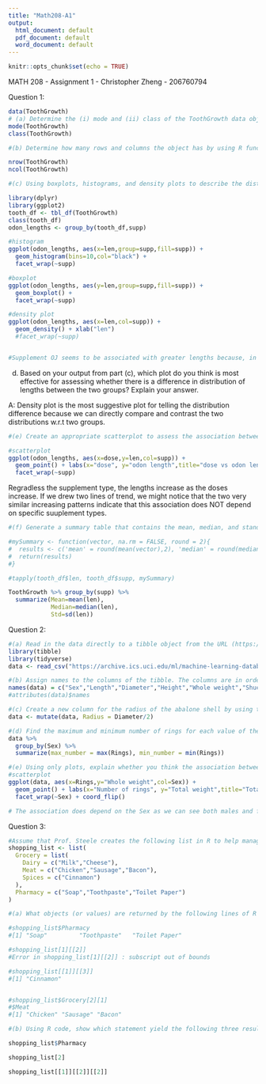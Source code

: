 ```yaml
---
title: "Math208-A1"
output:
  html_document: default
  pdf_document: default
  word_document: default
---
```


```r
knitr::opts_chunk$set(echo = TRUE)
```

MATH 208 - Assignment 1 - Christopher Zheng - 206760794


Question 1:

```r
data(ToothGrowth)
# (a) Determine the (i) mode and (ii) class of the ToothGrowth data object.
mode(ToothGrowth)
class(ToothGrowth)
```


```r
#(b) Determine how many rows and columns the object has by using R functions.

nrow(ToothGrowth)
ncol(ToothGrowth)

```

```r

#(c) Using boxplots, histograms, and density plots to describe the distribution of odontoblast lengths by supplement type. Does one supplement seem to be associated with greater lengths? Explain your answer.

library(dplyr)
library(ggplot2)
tooth_df <- tbl_df(ToothGrowth)
class(tooth_df)
odon_lengths <- group_by(tooth_df,supp) 

#histogram
ggplot(odon_lengths, aes(x=len,group=supp,fill=supp)) + 
  geom_histogram(bins=10,col="black") +
  facet_wrap(~supp)

#boxplot
ggplot(odon_lengths, aes(y=len,group=supp,fill=supp)) + 
  geom_boxplot() +
  facet_wrap(~supp)

#density plot
ggplot(odon_lengths, aes(x=len,col=supp)) + 
  geom_density() + xlab("len")
  #facet_wrap(~supp)


#Supplement OJ seems to be associated with greater lengths because, in the density plot, OJ's mass centers more towards the greater lengths than that of VC.

```

(d) Based on your output from part (c), which plot do you think is most effective for assessing whether there is a difference in distribution of lengths between the two groups? Explain your answer.

A: Density plot is the most suggestive plot for telling the distribution difference because we can directly compare and contrast the two distributions w.r.t two groups.


```r

#(e) Create an appropriate scatterplot to assess the association betweeen the dose of the supplement and the lengths and to determine whether the nature of the association depends on the type of supplement. Does the association between length and dose seem to depend on the type of supplement? Explain your answer.

#scatterplot
ggplot(odon_lengths, aes(x=dose,y=len,col=supp)) + 
  geom_point() + labs(x="dose", y="odon length",title="dose vs odon lengths") +
  facet_wrap(~supp)
```

Regradless the supplement type, the lengths increase as the doses increase. If we drew two lines of trend, we might notice that the two very similar increasing patterns indicate that this association does NOT depend on specific suuplement types. 




```r
#(f) Generate a summary table that contains the mean, median, and standard deviation of the lengths for each supplement type.

#mySummary <- function(vector, na.rm = FALSE, round = 2){
#  results <- c('mean' = round(mean(vector),2), 'median' = round(median(vector, #na.rm), 2), 'std dev' = round(sd(vector, na.rm), 2))
#  return(results)
#}

#tapply(tooth_df$len, tooth_df$supp, mySummary)

ToothGrowth %>% group_by(supp) %>%
  summarize(Mean=mean(len),
            Median=median(len),
            Std=sd(len))


```



Question 2:
```r
#(a) Read in the data directly to a tibble object from the URL (https://archive.ics.uci.edu/ml/machine-learning-databases/abalone/abalone.data) by using the read_csv() function (note: the column names are NOT included in the dataset).
library(tibble)
library(tidyverse)
data <- read_csv("https://archive.ics.uci.edu/ml/machine-learning-databases/abalone/abalone.data", col_names = FALSE)

```


```r
#(b) Assign names to the columns of the tibble. The columns are in order of the measurements given in the table above.
names(data) = c("Sex","Length","Diameter","Height","Whole weight","Shucked weight","Viscera weight","Shell weight","Rings")
#attributes(data)$names
```


```r
#(c) Create a new column for the radius of the abalone shell by using the diameter.
data <- mutate(data, Radius = Diameter/2)


```


```r
#(d) Find the maximum and minimum number of rings for each value of the Sex variable by using R functions.
data %>%
  group_by(Sex) %>%
  summarize(max_number = max(Rings), min_number = min(Rings))

```


```r
#(e) Using only plots, explain whether you think the association between total weight and the number of rings depends on the value for Sex.
#scatterplot
ggplot(data, aes(x=Rings,y="Whole weight",col=Sex)) + 
  geom_point() + labs(x="Number of rings", y="Total weight",title="Total weight vs Number of Rings") + #coord_flip()
  facet_wrap(~Sex) + coord_flip()

# The association does depend on the Sex as we can see both males and females have greater numbers of rings than infants do given a relatively fixed value of the total weight.

```




Question 3:
```r
#Assume that Prof. Steele creates the following list in R to help manage his life:
shopping_list <- list(
  Grocery = list(
    Dairy = c("Milk","Cheese"),
    Meat = c("Chicken","Sausage","Bacon"),
    Spices = c("Cinnamon")
  ),
  Pharmacy = c("Soap","Toothpaste","Toilet Paper")
)
```

```r
#(a) What objects (or values) are returned by the following lines of R code?

#shopping_list$Pharmacy
#[1] "Soap"         "Toothpaste"   "Toilet Paper"

#shopping_list[1][[2]]
#Error in shopping_list[1][[2]] : subscript out of bounds

#shopping_list[[1]][[3]]
#[1] "Cinnamon"


#shopping_list$Grocery[2][1]
#$Meat
#[1] "Chicken" "Sausage" "Bacon"  

```


```r

#(b) Using R code, show which statement yield the following three results:

shopping_list$Pharmacy

shopping_list[2]

shopping_list[[1]][[2]][[2]]


```



